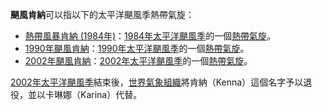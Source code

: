 '''颶風肯納'''可以指以下的太平洋颶風季熱帶氣旋：
* [[1984年太平洋颶風季#熱帶風暴肯納_(Kenna)|熱帶風暴肯納 (1984年)]]：[[1984年太平洋颶風季|1984年太平洋颶風季]]的一個[[熱帶氣旋|熱帶氣旋]]。
* [[1990年颶風肯納|1990年颶風肯納]]：[[1990年太平洋颶風季|1990年太平洋颶風季]]的一個[[熱帶氣旋|熱帶氣旋]]。
* [[2002年颶風肯納|2002年颶風肯納]]：[[2002年太平洋颶風季|2002年太平洋颶風季]]的一個[[熱帶氣旋|熱帶氣旋]]。
[[2002年太平洋颶風季|2002年太平洋颶風季]]結束後，[[世界氣象組織|世界氣象組織]]將肯納（Kenna）這個名字予以退役，並以卡琳娜（Karina）代替。
{{消歧义|cat=热带气旋消歧义}}